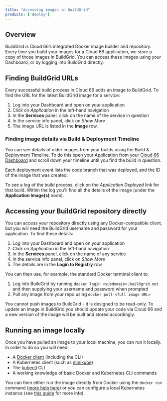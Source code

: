 ```yaml
---
title: "Accessing images in BuildGrid"
products: ['deploy']
---
```


## Overview

BuildGrid is Cloud 66’s integrated Docker image builder and repository. Every time you build your images for a Cloud 66 application, we store a copy of those images in BuildGrid. You can access these images using your Dashboard, or by logging into BuildGrid directly. 

## Finding BuildGrid URLs

Every successful build process in Cloud 66 adds an image to BuildGrid. To find the URL for the latest BuildGrid image for a service: 

1. Log into your Dashboard and open on your application
2. Click on *Application* in the left-hand navigation
3. In the **Services** panel, click on the name of the service in question
4. In the service info panel, click on *Show More*
5. The image URL is listed in the **Image** row.

### Finding image details via Build & Deployment Timeline

You can see details of older images from your builds using the Build & Deployment Timeline. To do this open your Application from your [Cloud 66 Dashboard](https://app.cloud66.com/) and scroll down your timeline until you find the build in question.

Each deployment event lists the code branch that was deployed, and the ID of the image that was created.

To see a log of the build process, click on the *Application Deployed* link for that build. Within the log you'll find all the details of the image (under the **Application Image(s)** node).

## Accessing your BuildGrid repository directly

You can access your repository directly using any Docker-compatible client, but you will need the BuildGrid username and password for your application. To find these details:

1. Log into your Dashboard and open on your application
2. Click on *Application* in the left-hand navigation
3. In the **Services** panel, click on the name of any service
4. In the service info panel, click on *Show More*
5. The details are in the **Login to Registry** row

You can then use, for example, the standard Docker terminal client to:

1. Log into BuildGrid by running `docker login <subdomain>.buildgrid.net` and then supplying your username and password when prompted
2. Pull any image from your repo using `docker pull <full image URL>`

<Callout type="warning" title="BuildGrid is read-only">
You cannot push images to BuildGrid - it is designed to be read-only. To update an image in BuildGrid you should update your code via Cloud 66 and a new version of the image will be built and stored accordingly. 
</Callout>

## Running an image locally

Once you have pulled an image to your local machine, you can run it locally. In order to do so you will need:

- A [Docker client](https://www.docker.com/products/docker-desktop) (including the CLI)
- A Kubernetes client (such as [minikube](https://kubernetes.io/docs/tasks/tools#minikube))
- The [kubectl](https://kubernetes.io/docs/tasks/tools#kubectl) CLI
- A working knowledge of basic Docker and Kubernetes CLI commands

You can then either run the image directly from Docker using the `docker run` command ([more help here](https://docs.docker.com/get-started/part2#run-your-image-as-a-container)) or you can configure a local Kubernetes instance (see [this guide](https://kubernetes.io/docs/tutorials/hello-minikube/) for more info).